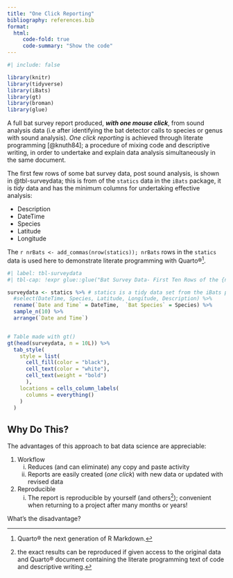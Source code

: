 ```yaml
---
title: "One Click Reporting"
bibliography: references.bib
format: 
  html:
     code-fold: true
     code-summary: "Show the code"
---
```


```r
#| include: false

library(knitr)
library(tidyverse)
library(iBats)
library(gt)
library(broman)
library(glue)

```

A full bat survey report produced, ***with one mouse click***, from sound analysis data (i.e after identifying the bat detector calls to species or genus with sound analysis). _One click reporting_ is achieved through literate programming [@knuth84]; a procedure of mixing code and descriptive writing, in order to undertake and explain data analysis simultaneously in the same document.  

The first few rows of some bat survey data, post sound analysis, is shown in @tbl-surveydata; this is from of the `statics` data in the `iBats` package, it is _tidy_ data and has the minimum columns for undertaking effective analysis:

-   Description
-   DateTime
-   Species
-   Latitude
-   Longitude

The `r nrBats <- add_commas(nrow(statics)); nrBats` rows in the `statics` data is used here to demonstrate literate programming with Quarto®[^1].

[^1]: Quarto® the next generation of R Markdown.

```r
#| label: tbl-surveydata
#| tbl-cap: !expr glue::glue("Bat Survey Data- First Ten Rows of the {nrBats} in the 'statics' Data")

surveydata <- statics %>% # statics is a tidy data set from the iBats package
  #select(DateTime, Species, Latitude, Longitude, Description) %>% 
  rename(`Date and Time` = DateTime,  `Bat Species` = Species) %>% 
  sample_n(10) %>% 
  arrange(`Date and Time`)


# Table made with gt()
gt(head(surveydata, n = 10L)) %>% 
  tab_style(
    style = list(
      cell_fill(color = "black"),
      cell_text(color = "white"),
      cell_text(weight = "bold")
      ),
    locations = cells_column_labels(
      columns = everything()
    )
  )
```


## Why Do This?

The advantages of this approach to bat data science are appreciable:

1. Workflow
    i) Reduces (and can eliminate) any copy and paste activity
    ii) Reports are easily created (_one click_) with new data or updated with revised data 
2. Reproducible
    i) The report is reproducible by yourself (and others[^2]); convenient when returning to a project after many months or years!  

[^2]: the exact results can be reproduced if given access to the original data and Quarto® document containing the literate programming text of code and descriptive writing.

What's the disadvantage?
